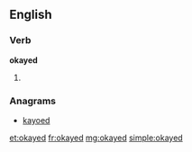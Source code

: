 ==English==

===Verb===
'''okayed'''

# {{past of|[[okay]]}}

===Anagrams===
* [[kayoed#English|kayoed]]

[[et:okayed]]
[[fr:okayed]]
[[mg:okayed]]
[[simple:okayed]]